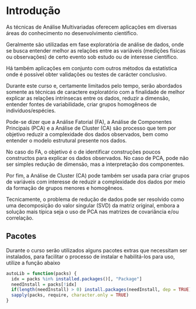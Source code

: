# Introdução {#intro}

As técnicas de Análise Multivariadas oferecem aplicações em diversas áreas do conhecimento no desenvolvimento científico.

Geralmente são utilizadas em fase exploratória de análise de dados, onde se busca entender melhor as relações entre as variáveis (medições físicas ou observações) de certo evento sob estudo ou de interesse científico.

Há também aplicações em conjunto com outros métodos da estatística onde é possível obter validações ou testes de carácter conclusivo.

Durante este curso e, certamente limitados pelo tempo, serão abordados somente as técnicas de caractere exploratório com a finalidade de melhor explicar as relações intrínsecas entre os dados, reduzir a dimensão, entender fontes de variabilidade, criar grupos homogêneos de indivíduos/espécies.

Pode-se dizer que a Análise Fatorial (FA), a Análise de Componentes Principais (PCA) e a Análise de Cluster (CA) são processo que tem por objetivo reduzir a complexidade dos dados observados, bem como entender o modelo estrutural presente nos dados.

No caso do FA, o objetivo é o de identificar construções poucos constructos para explicar os dados observados. No caso de PCA, pode não ser simples redução de dimensão, mas a interpretação dos componentes. 

Por fim, a Análise de Cluster (CA) pode também ser usada para criar grupos de variáveis com interesse de reduzir a complexidade dos dados por meio da formação de grupos menores e homogêneos.

Tecnicamente, o problema de redução de dados pode ser resolvido como uma decomposição do valor singular (SVD) da matriz original, embora a solução mais típica seja o uso de PCA nas matrizes de covariância e/ou correlação.


## Pacotes

Durante o curso serão utilizados alguns pacotes extras que necessitam ser instalados, para facilitar o processo de instalar e habilitá-los para uso, utilize a função abaixo

```r
autoLib = function(packs) {
  idx = packs %in% installed.packages()[, "Package"]
  needInstall = packs[!idx]
  if(length(needInstall) > 0) install.packages(needInstall, dep = TRUE)
  sapply(packs, require, character.only = TRUE)
}
```


